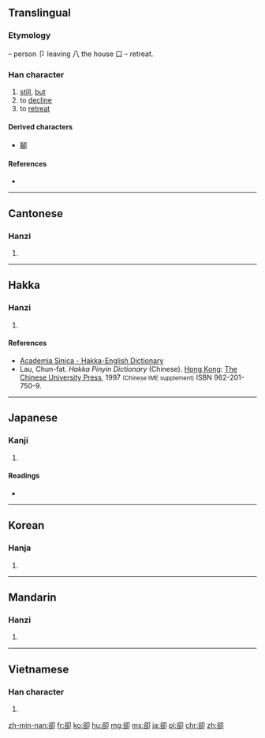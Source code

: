 {{also|却}}
==Translingual==
{{zh-hanzi-box|[[却]]|卻}}

===Etymology===
{{Han compound|谷|卩|ls=ic}} – person 卩 leaving 八 the house 口 – retreat.

===Han character===
{{Han char|rn=26|rad=卩|as=07|sn=9|four=8762<sub>0</sub>|canj=金口尸中 (CRSL)|ids=⿰[[谷]][[卩]]}}

# [[still]], [[but]]
# to [[decline]]
# to [[retreat]]

====Derived characters====
* [[腳]]

====References====
* {{Han ref|kx=0159.280|dkj=02867|dj=0365.110|hdz=10317.020|uh=537B|ud=21371|bh=AB6F|bd=43887}}

----

==Cantonese==

===Hanzi===
{{yue-hanzi|jyut=[[koek3]]|y=keuk3|sim=却}}

# {{defn|lang=yue|sort=卩07}}

----

==Hakka==

===Hanzi===
{{hak-hanzi|poj=[[khiok]] (khiok<sup>4</sup>)|gd=|hpy=kiog5}}

# {{defn|lang=hak|sort=卩07}}

====References====
*[http://minhakka.ling.sinica.edu.tw/bkg/hakyin/ Academia Sinica - Hakka-English Dictionary]
*Lau, Chun-fat. ''Hakka Pinyin Dictionary'' (Chinese). [[Hong Kong]]: [[w:Chinese University of Hong Kong|The Chinese University Press]], 1997 <small>(Chinese IME supplement)</small> ISBN 962-201-750-9.

----

==Japanese==

===Kanji===
{{ja-kanji|grade=|rs=卩07}}

# {{defn|lang=ja|sort=卩07}}

====Readings====
* {{ja-readings|on=[[きゃく]] (kyaku)|kun=[[しりぞく]] (shirizoku), [[しりぞける]] (shirizokeru), [[かえって]] (kaette)}}

----

==Korean==

===Hanja===
{{ko-hanja|hangeul=각|rv=gak|mr=kak}}

# {{defn|lang=ko|sort=卩07}}

----

==Mandarin==

===Hanzi===
{{cmn-hanzi|sim=却|pin=[[què]] ([[que4]])|wg=ch'üeh<sup>4</sup>}}

# {{defn|lang=cmn|sort=卩07}}

----

==Vietnamese==

===Han character===
{{vi-hantu|[[khước]]|rs=卩07}}

# {{defn|lang=vi|sort=卩07}}

[[zh-min-nan:卻]]
[[fr:卻]]
[[ko:卻]]
[[hu:卻]]
[[mg:卻]]
[[ms:卻]]
[[ja:卻]]
[[pl:卻]]
[[chr:卻]]
[[zh:卻]]